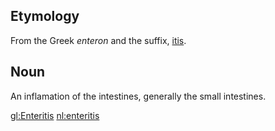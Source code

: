 ==Etymology==
From the Greek ''enteron'' and the suffix, [[itis]].

==Noun==
An inflamation of the intestines, generally the small intestines.

[[gl:Enteritis]]
[[nl:enteritis]]